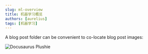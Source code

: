 ```yaml
---
slug: ml-overview
title: 机器学习概览
authors: [aurelius]
tags: [机器学习]
---
```


A blog post folder can be convenient to co-locate blog post images:

![Docusaurus Plushie](./overview-banner.jpg)

